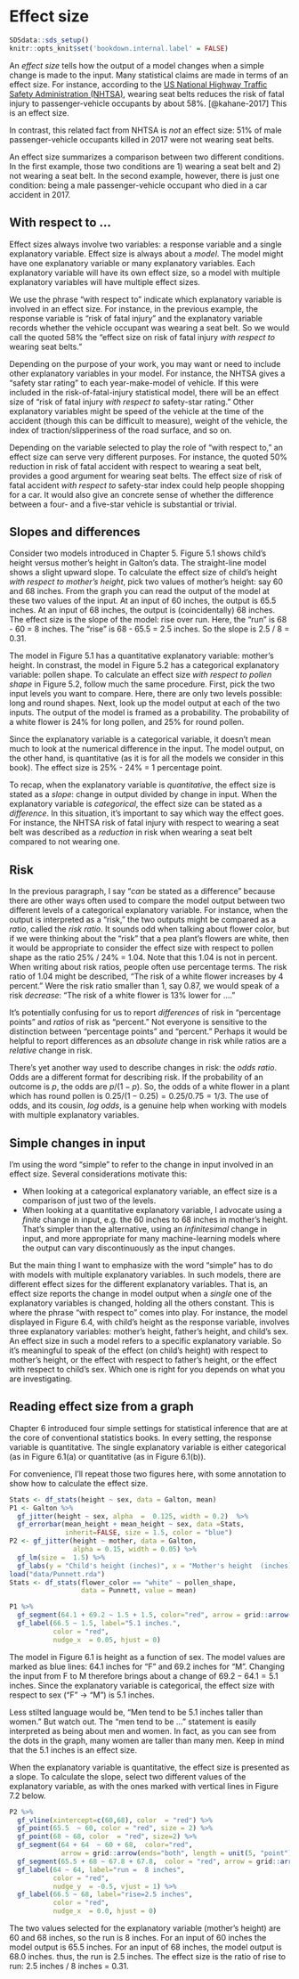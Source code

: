 # Effect size

```r
SDSdata::sds_setup()
knitr::opts_knit$set('bookdown.internal.label' = FALSE)
```


An *effect size* tells how the output of a model changes  when a simple change is made to the input. Many statistical claims are made in terms of an effect size. For instance, according to the [US National Highway Traffic Safety Administration (NHTSA)](https://www.nhtsa.gov/risky-driving/seat-belts), wearing seat belts reduces the risk of fatal injury to passenger-vehicle occupants by about 58%. [@kahane-2017] This is an effect size.

In contrast, this related fact from NHTSA is *not* an effect size: 51% of male passenger-vehicle occupants killed in 2017 were not wearing seat belts.

An effect size summarizes a comparison between two different conditions. In  the first example, those two conditions are 1) wearing a seat belt and 2) not wearing a seat belt. In the second example, however, there is just one condition: being a male passenger-vehicle occupant who died in a car accident in 2017.

## With respect to ...

Effect sizes always involve two variables: a response variable and a single explanatory variable. Effect size is always about a *model*. The model might have one explanatory variable or many explanatory variables. Each explanatory variable will have its own effect size, so a model with multiple explanatory variables will have multiple effect sizes. 

We use the phrase "with respect to" indicate which explanatory variable is involved in an effect size. For instance, in the previous example, the response variable is "risk of fatal injury" and the explanatory variable records whether the vehicle occupant was wearing a seat belt. So we would call the quoted 58% the "effect size on risk of fatal injury *with respect to* wearing seat belts."

Depending on the purpose of your work, you may want or need to include other explanatory variables in your model. For instance, the NHTSA gives a "safety star rating" to each year-make-model of vehicle. If this were included in the risk-of-fatal-injury statistical model, there will be an effect size of "risk of fatal injury *with respect to* safety-star rating." Other explanatory variables might be speed of the vehicle at the time of the accident (though this can be difficult to measure), weight of the vehicle, the index of traction/slipperiness of the road surface, and so on.

Depending on the variable selected to play the role of "with respect to," an effect size can serve very different purposes. For instance, the quoted 50% reduction in risk of fatal accident with respect to wearing a seat belt, provides a good argument for wearing seat belts. The effect size of risk of fatal accident *with respect to* safety-star index could help people shopping for a car. It would also give an concrete sense of whether the difference between  a four- and a five-star vehicle is substantial or trivial.

## Slopes  and differences

Consider two models introduced in Chapter 5. Figure 5.1 shows child's height versus mother's height in Galton's data. The straight-line model shows a slight upward slope. To calculate the effect size of child's height *with respect to mother's height*, pick two  values of mother's height: say 60 and 68 inches. From the graph  you can read the output of the model at these two values of the input. At an input of 60 inches, the output is 65.5 inches. At an input of 68 inches, the output is (coincidentally) 68 inches. The effect size is the slope of the model: rise over run. Here, the "run" is 68 - 60  = 8  inches. The "rise"  is 68  - 65.5 = 2.5  inches. So the slope is 2.5 / 8 = 0.31.

The model in  Figure 5.1 has a quantitative explanatory variable: mother's height. In  constrast,  the model in Figure 5.2 has a categorical explanatory variable: pollen shape. To calculate an effect size *with respect to pollen shape* in Figure 5.2, follow much the same procedure. First, pick the two input levels you want to compare. Here, there are only two levels possible: long and round shapes. Next, look up the model output at each of the two inputs. The output of the model is  framed as a probability. The probability of a white flower is 24% for long pollen, and 25% for round pollen. 

Since the explanatory variable is a categorical variable, it doesn't mean much to look at the numerical difference in the input. The model output, on the other  hand, is quantitative (as it is for all the  models we consider in this book). The effect size is 25% - 24%  = 1 percentage point.

To recap, when the explanatory variable is *quantitative*, the effect size  is stated as a *slope*: change in output divided by change in input. When the  explanatory  variable is *categorical*, the effect size can be stated as a *difference*. In this situation, it's important to say which way the effect goes. For instance, the NHTSA risk of fatal injury with  respect to wearing a seat belt was described as a *reduction* in risk when wearing a seat belt compared to not wearing one.

## Risk

In the previous paragraph, I say "*can* be stated  as a difference" because there are other ways often used to  compare the model output between two different levels of a categorical explanatory variable. For instance, when the output is interpreted as a "risk," the two outputs might be compared as a *ratio*, called  the *risk ratio*. It sounds odd when talking about flower color, but if we were thinking about the "risk" that a pea plant's flowers are white, then it would be appropriate to consider the effect size with respect to  pollen shape as the ratio  25% / 24% = 1.04. Note that this 1.04 is not in percent. When writing about risk ratios, people often use percentage terms.  The risk ratio of 1.04 might be described,  "The risk of a white flower increases by 4 percent." Were the risk ratio smaller than 1, say 0.87, we would speak of a risk *decrease*: "The risk of a white flower is 13% lower for ...."

It's potentially confusing for us to report *differences* of risk in  "percentage points" and *ratios* of risk as "percent." Not everyone is sensitive to  the distinction between "percentage  points" and "percent." Perhaps it would be helpful to report differences as an *absolute* change in risk while ratios are a *relative* change in risk.

There's yet another way used to describe changes in risk: the *odds ratio*. Odds are a different format for describing risk. If the probability of an outcome is $p$, the odds are $p/(1-p)$. So, the odds of a white flower in a plant which has round pollen is $0.25/(1-0.25) = 0.25 / 0.75 =  1/3$. The use of odds, and its cousin, *log odds*, is a genuine help when working with models with multiple explanatory variables.

## Simple changes in input

I'm using the word "simple" to refer to the change in input involved in an effect size. Several considerations motivate this:

- When looking at a categorical explanatory variable, an effect size is a comparison of just two of the levels. 
- When looking at a quantitative explanatory variable, I advocate using a *finite* change in input,  e.g. the 60 inches to 68 inches in mother's height. That's simpler than the alternative, using an *infinitesimal* change in  input, and more appropriate for many machine-learning models where the output can vary discontinuously as the input changes. 

But the main thing I want to emphasize with the word "simple" has to do with models with multiple explanatory variables. In such models, there are different effect sizes for the different explanatory variables. That is, an effect size reports the change in model output when a *single* one of the explanatory variables is changed, holding all the others constant. This is where the phrase "with respect to" comes into play. For instance, the model displayed in Figure 6.4, with child's height as the response variable, involves three explanatory variables: mother's height,  father's height, and child's sex. An effect size in such a model refers to a specific explanatory variable. So it's meaningful to speak of the effect (on child's height) with  respect to mother's height, or the effect with respect to  father's height, or the effect with respect to child's sex. Which one is right for you depends on what you are investigating.

## Reading effect size from a graph

Chapter 6 introduced four simple settings for statistical inference that are at the core of conventional statistics books. In every setting, the response variable is quantitative. The single explanatory variable is either categorical (as in Figure 6.1(a) or quantitative (as in Figure 6.1(b)).

For convenience, I'll repeat  those two figures here, with some annotation to show how to calculate the effect size.

```r
Stats <- df_stats(height ~ sex, data = Galton, mean)
P1 <- Galton %>%
  gf_jitter(height ~ sex, alpha  =  0.125, width = 0.2)  %>%
  gf_errorbar(mean_height + mean_height ~ sex, data =Stats, 
              inherit=FALSE, size = 1.5, color = "blue")
P2 <- gf_jitter(height ~ mother, data = Galton, 
                alpha = 0.15, width = 0.05) %>%
  gf_lm(size =  1.5) %>%
  gf_labs(y = "Child's height (inches)", x = "Mother's height  (inches)")
load("data/Punnett.rda")
Stats <- df_stats(flower_color == "white" ~ pollen_shape, 
                  data = Punnett, value = mean) 
```

```r
P1 %>%
  gf_segment(64.1 + 69.2 ~ 1.5 + 1.5, color="red", arrow = grid::arrow(ends="both", length = unit(5, "point"))) %>%
  gf_label(66.5 ~ 1.5, label="5.1 inches.",
           color = "red",
           nudge_x  = 0.05, hjust = 0)

```

The model in Figure 6.1 is height as a function of sex. The model values are marked as blue lines: 64.1 inches  for "F" and  69.2  inches for "M". Changing the input  from F to M therefore brings about a change of $69.2  - 64.1 = 5.1$ inches. Since the explanatory variable is categorical, the effect size with respect to sex ("F" $\rightarrow$ "M") is 5.1 inches. 

Less stilted language would be, "Men tend to be 5.1 inches taller than women." But watch out. The "men tend to be ..." statement is easily interpreted as being about men and women. In fact, as you can see from the dots in the graph, many women are taller than many men. Keep in mind that the 5.1 inches is an effect size.

When the explanatory variable is quantitative, the effect size is presented as a slope. To calculate the slope, select two different values of the explanatory variable, as with the ones marked with vertical lines in Figure 7.2 below. 
```r
P2 %>%
  gf_vline(xintercept=c(60,68), color  = "red") %>%
  gf_point(65.5  ~ 60, color = "red", size = 2) %>%
  gf_point(68 ~ 68, color  = "red", size=2) %>%
  gf_segment(64 + 64  ~ 60 + 68,  color="red", 
             arrow = grid::arrow(ends="both", length = unit(5, "point"))) %>%
  gf_segment(65.5 + 68 ~ 67.8 + 67.8,  color = "red", arrow = grid::arrow(ends="both", length = unit(5, "point"))) %>%
  gf_label(64 ~ 64, label="run =  8 inches",
           color = "red",
           nudge_y  = -0.5, vjust = 1) %>%
  gf_label(66.5 ~ 68, label="rise=2.5 inches",
           color = "red",
           nudge_x  = 0.0, hjust = 0)

```

The two values selected for the explanatory variable (mother's height) are 60 and 68 inches, so the run is 8 inches. For an input of 60 inches the model  output is  65.5 inches. For an input of 68 inches, the model output is 68.0 inches. thus, the run is 2.5 inches. The effect size is the ratio of rise to run: 2.5 inches / 8 inches = 0.31.

